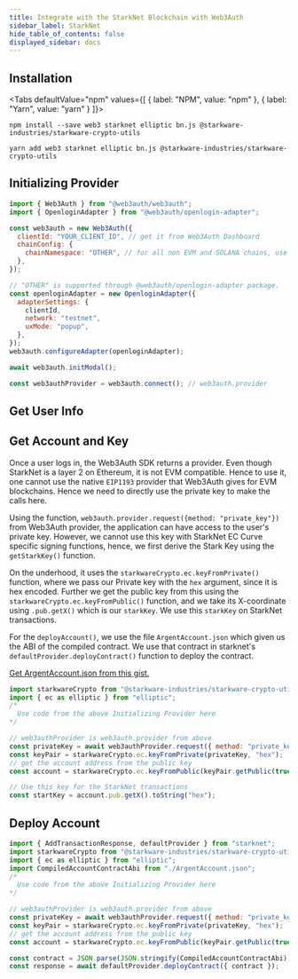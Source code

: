 ```yaml
---
title: Integrate with the StarkNet Blockchain with Web3Auth
sidebar_label: StarkNet
hide_table_of_contents: false
displayed_sidebar: docs
---
```



## Installation

<Tabs
  defaultValue="npm"
  values={[
    { label: "NPM", value: "npm" },
    { label: "Yarn", value: "yarn" }
]}>

<TabItem value="npm">

```shell
npm install --save web3 starknet elliptic bn.js @starkware-industries/starkware-crypto-utils
```

</TabItem>
<TabItem value="yarn">

```shell
yarn add web3 starknet elliptic bn.js @starkware-industries/starkware-crypto-utils
```

</TabItem>

</Tabs>

## Initializing Provider

```js
import { Web3Auth } from "@web3auth/web3auth";
import { OpenloginAdapter } from "@web3auth/openlogin-adapter";

const web3auth = new Web3Auth({
  clientId: "YOUR_CLIENT_ID", // get it from Web3Auth Dashboard
  chainConfig: {
    chainNamespace: "OTHER", // for all non EVM and SOLANA chains, use "OTHER"
  },
});

// "OTHER" is supported through @web3auth/openlogin-adapter package.
const openloginAdapter = new OpenloginAdapter({
  adapterSettings: {
    clientId,
    network: "testnet",
    uxMode: "popup",
  },
});
web3auth.configureAdapter(openloginAdapter);

await web3auth.initModal();

const web3authProvider = web3auth.connect(); // web3auth.provider
```

## Get User Info

<GetUserInfoSnippet />

## Get Account and Key

Once a user logs in, the Web3Auth SDK returns a provider. Even though StarkNet is a layer 2 on Ethereum, it is not EVM compatible. Hence to use it,
one cannot use the native `EIP1193` provider that Web3Auth gives for EVM blockchains. Hence we need to directly use the private key to make the calls
here.

Using the function, `web3auth.provider.request({method: "private_key"})` from Web3Auth provider, the application can have access to the user's private
key. However, we cannot use this key with StarkNet EC Curve specific signing functions, hence, we first derive the Stark Key using the `getStarkKey()`
function.

On the underhood, it uses the `starkwareCrypto.ec.keyFromPrivate()` function, where we pass our Private key with the `hex` argument, since it is hex
encoded. Further we get the public key from this using the `starkwareCrypto.ec.keyFromPublic()` function, and we take its X-coordinate using
`.pub.getX()` which is our `starkKey`. We use this `starkKey` on StarkNet transactions.

For the `deployAccount()`, we use the file `ArgentAccount.json` which given us the ABI of the compiled contract. We use that contract in starknet's
`defaultProvider.deployContract()` function to deploy the contract.

[Get ArgentAccount.json from this gist.](https://gist.githubusercontent.com/yashovardhan/27e622a0f8de5acb3686674cd10fe0c8/raw/c1b2f70996083d2c3e85330464f71735aecf58a8/ArgentAccount.json)

```js
import starkwareCrypto from "@starkware-industries/starkware-crypto-utils";
import { ec as elliptic } from "elliptic";
/*
  Use code from the above Initializing Provider here
*/

// web3authProvider is web3auth.provider from above
const privateKey = await web3authProvider.request({ method: "private_key" });
const keyPair = starkwareCrypto.ec.keyFromPrivate(privateKey, "hex");
// get the account address from the public key
const account = starkwareCrypto.ec.keyFromPublic(keyPair.getPublic(true, "hex"), "hex");

// Use this key for the StarkNet transactions
const startKey = account.pub.getX().toString("hex");
```

## Deploy Account

```js
import { AddTransactionResponse, defaultProvider } from "starknet";
import starkwareCrypto from "@starkware-industries/starkware-crypto-utils";
import { ec as elliptic } from "elliptic";
import CompiledAccountContractAbi from "./ArgentAccount.json";
/*
  Use code from the above Initializing Provider here
*/

// web3authProvider is web3auth.provider from above
const privateKey = await web3authProvider.request({ method: "private_key" });
const keyPair = starkwareCrypto.ec.keyFromPrivate(privateKey, "hex");
// get the account address from the public key
const account = starkwareCrypto.ec.keyFromPublic(keyPair.getPublic(true, "hex"), "hex");

const contract = JSON.parse(JSON.stringify(CompiledAccountContractAbi));
const response = await defaultProvider.deployContract({ contract });
```
